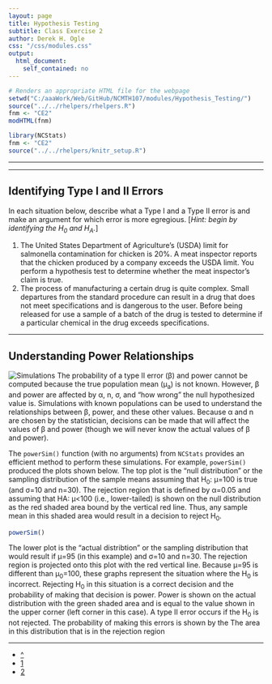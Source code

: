 ```yaml
---
layout: page
title: Hypothesis Testing
subtitle: Class Exercise 2
author: Derek H. Ogle
css: "/css/modules.css"
output:
  html_document:
    self_contained: no
---
```


```r
# Renders an appropriate HTML file for the webpage
setwd("C:/aaaWork/Web/GitHub/NCMTH107/modules/Hypothesis_Testing/")
source("../../rhelpers/rhelpers.R")
fnm <- "CE2"
modHTML(fnm)
```

```r
library(NCStats)
fnm <- "CE2"
source("../../rhelpers/knitr_setup.R")
```
---

----

## Identifying Type I and II Errors

In each situation below, describe what a Type I and a Type II error is and make an argument for which error is more egregious.  [*Hint: begin by identifying the H<sub>0</sub> and H<sub>A</sub>.*]

1. The United States Department of Agriculture's (USDA) limit for salmonella contamination for chicken is 20%.  A meat inspector reports that the chicken produced by a company exceeds the USDA limit.  You perform a hypothesis test to determine whether the meat inspector’s claim is true.
1. The process of manufacturing a certain drug is quite complex.  Small departures from the standard procedure can result in a drug that does not meet specifications and is dangerous to the user.  Before being released for use a sample of a batch of the drug is tested to determine if a particular chemical in the drug exceeds specifications.

----

## Understanding Power Relationships
<img src="../zimgs/computer-1.jpg" alt="Simulations" class="img-right">
The probability of a type II error (&beta;) and power cannot be computed because the true population mean (&mu;<sub>a</sub>) is not known.  However, &beta; and power are affected by &alpha;, n, &sigma;, and "how wrong" the null hypothesized value is.  Simulations with known populations can be used to understand the relationships between &beta;, power, and these other values.  Because &alpha; and n are chosen by the statistician, decisions can be made that will affect the values of &beta; and power (though we will never know the actual values of &beta; and power).

The `powerSim()` function (with no arguments) from `NCStats` provides an efficient method to perform these simulations.  For example, `powerSim()` produced the plots shown below.  The top plot is the "null distribution" or the sampling distribution of the sample means assuming that H<sub>0</sub>: &mu;=100 is true (and &sigma;=10 and n=30).  The rejection region that is defined by &alpha;=0.05 and assuming that H</sub>A</sub>: &mu;<100  (i.e., lower-tailed) is shown on the null distribution as the red shaded area bound by the vertical red line.  Thus, any sample mean in this shaded area would result in a decision to reject H<sub>0</sub>.

```r
powerSim()
```

The lower plot is the "actual distribtion" or the sampling distribution that would result if &mu;=95 (in this example) and &sigma;=10 and n=30.  The rejection region is projected onto this plot with the red vertical line.  Because &mu;=95 is different than &mu;<sub>0</sub>=100, these graphs represent the situation where the H<sub>0</sub> is incorrect.  Rejecting H<sub>0</sub> in this situation is a correct decision and the probability of making that decision is power.  Power is shown on the actual distribution with the green shaded area and is equal to the value shown in the upper corner (left corner in this case).  A type II error occurs if the H<sub>0</sub> is not rejected.  The probability of making this errors is shown by the   The area in this distribution that is in the rejection region

----

<div class="text-center">
<ul class="pagination pagination-lg">
  <li><a href="index.html">^</a></li>
  <li><a href="CE1.html">1</a></li>
  <li class="active"><a href="#">2</a></li>
</ul>
